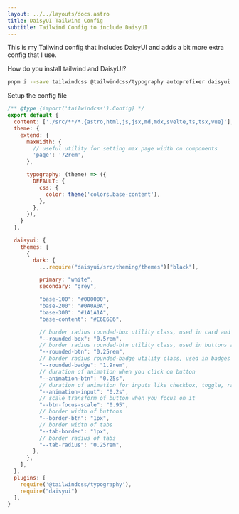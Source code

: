 ```yaml
---
layout: ../../layouts/docs.astro
title: DaisyUI Tailwind Config
subtitle: Tailwind Config to include DaisyUI
---
```


This is my Tailwind config that includes DaisyUI and adds a bit more extra config that I use.

How do you install tailwind and DaisyUI?

```bash
pnpm i --save tailwindcss @tailwindcss/typography autoprefixer daisyui
```

Setup the config file

```javascript
/** @type {import('tailwindcss').Config} */
export default {
  content: ['./src/**/*.{astro,html,js,jsx,md,mdx,svelte,ts,tsx,vue}'],
  theme: {
    extend: {
      maxWidth: {
        // useful utility for setting max page width on components
        'page': '72rem',
      },

      typography: (theme) => ({
        DEFAULT: {
          css: {
            color: theme('colors.base-content'),
          },
        },
      }),
    }
  },

  daisyui: {
    themes: [
      {
        dark: {
          ...require("daisyui/src/theming/themes")["black"],

          primary: "white",
          secondary: "grey",

          "base-100": "#000000",
          "base-200": "#0A0A0A",
          "base-300": "#1A1A1A",
          "base-content": "#E6E6E6",

          // border radius rounded-box utility class, used in card and other large boxes
          "--rounded-box": "0.5rem", 
          // border radius rounded-btn utility class, used in buttons and similar element
          "--rounded-btn": "0.25rem", 
          // border radius rounded-badge utility class, used in badges and similar
          "--rounded-badge": "1.9rem",
          // duration of animation when you click on button 
          "--animation-btn": "0.25s", 
          // duration of animation for inputs like checkbox, toggle, radio, etc
          "--animation-input": "0.2s", 
          // scale transform of button when you focus on it
          "--btn-focus-scale": "0.95", 
          // border width of buttons
          "--border-btn": "1px", 
          // border width of tabs
          "--tab-border": "1px", 
          // border radius of tabs
          "--tab-radius": "0.25rem", 
        },
      },
    ],
  },
  plugins: [
    require('@tailwindcss/typography'),
    require("daisyui")
  ],
}
```